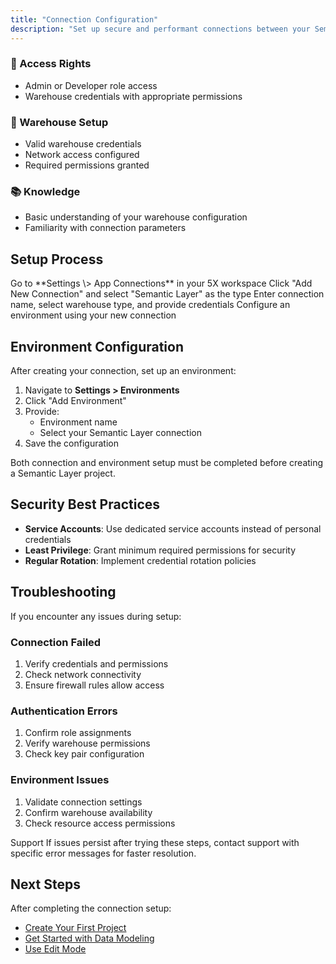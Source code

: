 ```yaml
---
title: "Connection Configuration"
description: "Set up secure and performant connections between your Semantic Layer and data warehouse to unlock the full potential of your data."
---
```


### 👤 Access Rights

- Admin or Developer role access
- Warehouse credentials with appropriate permissions

### 🔑 Warehouse Setup

- Valid warehouse credentials
- Network access configured
- Required permissions granted

### 📚 Knowledge

- Basic understanding of your warehouse configuration
- Familiarity with connection parameters

## Setup Process

<Steps>
  <Step title="Navigate to Connections">
    Go to **Settings \> App Connections** in your 5X workspace
  </Step>

  <Step title="Add New Connection">
    Click "Add New Connection" and select "Semantic Layer" as the type
  </Step>
  
  <Step title="Configure Details">
    Enter connection name, select warehouse type, and provide credentials
  </Step>
  
  <Step title="Set Up Environment">
    Configure an environment using your new connection
  </Step>  
</Steps>

## Environment Configuration

After creating your connection, set up an environment:

1. Navigate to **Settings \> Environments**
2. Click "Add Environment"
3. Provide:
   - Environment name
   - Select your Semantic Layer connection
4. Save the configuration

<Warning>
  Both connection and environment setup must be completed before creating a Semantic Layer project.
</Warning>

## Security Best Practices

- **Service Accounts**: Use dedicated service accounts instead of personal credentials
- **Least Privilege**: Grant minimum required permissions for security
- **Regular Rotation**: Implement credential rotation policies

## Troubleshooting

If you encounter any issues during setup:

### Connection Failed

1. Verify credentials and permissions
2. Check network connectivity
3. Ensure firewall rules allow access

### Authentication Errors

1. Confirm role assignments
2. Verify warehouse permissions
3. Check key pair configuration

### Environment Issues

1. Validate connection settings
2. Confirm warehouse availability
3. Check resource access permissions

<Tip>
  Support
  If issues persist after trying these steps, contact support with specific error messages for faster resolution.
</Tip>

## Next Steps

After completing the connection setup:

- [Create Your First Project](/Semantic-Layer/Setup-Guide/creating-project)
- [Get Started with Data Modeling](/Semantic-Layer/Setup-Guide/getting-started-dm)
- [Use Edit Mode](/Semantic-Layer/Setup-Guide/edit-mode)